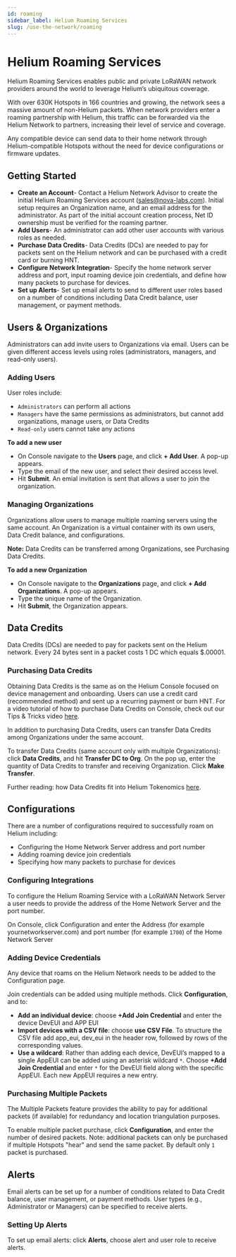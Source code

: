```yaml
---
id: roaming
sidebar_label: Helium Roaming Services
slug: /use-the-network/roaming
---
```


# Helium Roaming Services

Helium Roaming Services enables public and private LoRaWAN network providers
around the world to leverage Helium’s ubiquitous coverage.

With over 630K Hotspots in 166 countries and growing, the network sees a massive
amount of non-Helium packets. When network providers enter a roaming partnership
with Helium, this traffic can be forwarded via the Helium Network to partners,
increasing their level of service and coverage.

Any compatible device can send data to their home network through
Helium-compatible Hotspots without the need for device configurations or
firmware updates.

## Getting Started

- **Create an Account**- Contact a Helium Network Advisor to create the initial
  Helium Roaming Services account (sales@nova-labs.com). Initial setup requires
  an Organization name, and an email address for the administrator. As part of
  the initial account creation process, Net ID ownership must be verified for
  the roaming partner.
- **Add Users**- An administrator can add other user accounts with various roles
  as needed.
- **Purchase Data Credits**- Data Credits (DCs) are needed to pay for packets
  sent on the Helium network and can be purchased with a credit card or burning
  HNT.
- **Configure Network Integration**- Specify the home network server address and
  port, input roaming device join credentials, and define how many packets to
  purchase for devices.
- **Set up Alerts**- Set up email alerts to send to different user roles based
  on a number of conditions including Data Credit balance, user management, or
  payment methods.

## Users & Organizations

Administrators can add invite users to Organizations via email. Users can be
given different access levels using roles (administrators, managers, and
read-only users).

### Adding Users

User roles include:

- `Administrators` can perform all actions
- `Managers` have the same permissions as administrators, but cannot add
  organizations, manage users, or Data Credits
- `Read-only` users cannot take any actions

**To add a new user**

- On Console navigate to the **Users** page, and click **+ Add User**. A pop-up
  appears.
- Type the email of the new user, and select their desired access level.
- Hit **Submit**. An emial invitation is sent that allows a user to join the
  organization.

### Managing Organizations

Organizations allow users to manage multiple roaming servers using the same
account. An Organization is a virtual container with its own users, Data Credit
balance, and configurations.

**Note:** Data Credits can be transferred among Organizations, see Purchasing
Data Credits.

**To add a new Organization**

- On Console navigate to the **Organizations** page, and click **+ Add
  Organizations**. A pop-up appears.
- Type the unique name of the Organization.
- Hit **Submit**, the Organization appears.

## Data Credits

Data Credits (DCs) are needed to pay for packets sent on the Helium network.
Every 24 bytes sent in a packet costs 1 DC which equals $.00001.

### Purchasing Data Credits

Obtaining Data Credits is the same as on the Helium Console focused on device
management and onboarding. Users can use a credit card (recommended method) and
sent up a recurring payment or burn HNT. For a video tutorial of how to purchase
Data Credits on Console, check out our Tips & Tricks video
[here](https://youtu.be/jyMGLymuOCE).

In addition to purchasing Data Credits, users can transfer Data Credits among
Organizations under the same account.

To transfer Data Credits (same account only with multiple Organizations): click
**Data Credits**, and hit **Transfer DC to Org**. On the pop up, enter the
quantity of Data Credits to transfer and receiving Organization. Click **Make
Transfer**.

Further reading: how Data Credits fit into Helium Tokenomics
[here](https://docs.helium.com/blockchain/helium-token/#data-credits-and-burn-and-mint-economics).

## Configurations

There are a number of configurations required to successfully roam on Helium
including:

- Configuring the Home Network Server address and port number
- Adding roaming device join credentials
- Specifying how many packets to purchase for devices

### Configuring Integrations

To configure the Helium Roaming Service with a LoRaWAN Network Server a user
needs to provide the address of the Home Network Server and the port number.

On Console, click Configuration and enter the Address (for example
yournetworkserver.com) and port number (for example `1700`) of the Home Network
Server

### Adding Device Credentials

Any device that roams on the Helium Network needs to be added to the
Configuration page.

Join credentials can be added using multiple methods. Click **Configuration**,
and to:

- **Add an individual device**: choose **+Add Join Credential** and enter the
  device DevEUI and APP EUI
- **Import devices with a CSV file**: choose **use CSV File**. To structure the
  CSV file add app_eui, dev_eui in the header row, followed by rows of the
  corresponding values.
- **Use a wildcard**: Rather than adding each device, DevEUI’s mapped to a
  single AppEUI can be added using an asterisk wildcard `*`. Choose **+Add Join
  Credential** and enter `*` for the DevEUI field along with the specific
  AppEUI. Each new AppEUI requires a new entry.

### Purchasing Multiple Packets

The Multiple Packets feature provides the ability to pay for additional packets
(if available) for redundancy and location triangulation purposes.

To enable multiple packet purchase, click **Configuration**, and enter the
number of desired packets. Note: additional packets can only be purchased if
multiple Hotspots "hear" and send the same packet. By default only `1` packet is
purchased.

## Alerts

Email alerts can be set up for a number of conditions related to Data Credit
balance, user management, or payment methods. User types (e.g., Administrator or
Managers) can be specified to receive alerts.

### Setting Up Alerts

To set up email alerts: click **Alerts**, choose alert and user role to receive
alerts.
